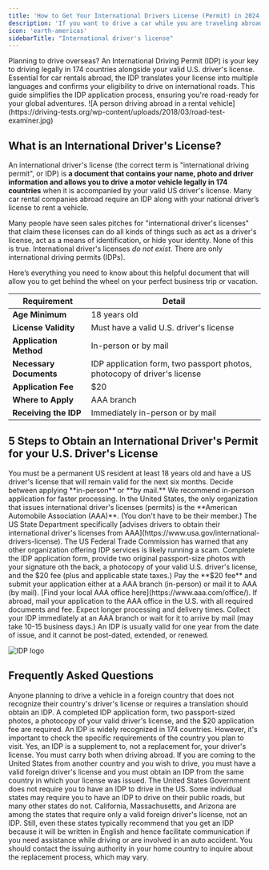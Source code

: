 ```yaml
---
title: 'How to Get Your International Drivers License (Permit) in 2024'
description: 'If you want to drive a car while you are traveling abroad, you should get an international driving permit a.k.a. international drivers license.'
icon: 'earth-americas'
sidebarTitle: "International driver's license"
---
```

<Snippet file="andrei.mdx" />
Planning to drive overseas? An International Driving Permit (IDP) is your key to driving legally in 174 countries alongside your valid U.S. driver's license. Essential for car rentals abroad, the IDP translates your license into multiple languages and confirms your eligibility to drive on international roads. This guide simplifies the IDP application process, ensuring you're road-ready for your global adventures.
![A person driving abroad in a rental vehicle](https://driving-tests.org/wp-content/uploads/2018/03/road-test-examiner.jpg)

## What is an International Driver's License?
An international driver's license (the correct term is "international driving permit", or IDP) is **a document that contains your name, photo and driver information and allows you to drive a motor vehicle legally in 174 countries** when it is accompanied by your valid US driver's license. Many car rental companies abroad require an IDP along with your national driver’s license to rent a vehicle.

<Warning>Many people have seen sales pitches for "international driver's licenses" that claim these licenses can do all kinds of things such as act as a driver's license, act as a means of identification, or hide your identity. None of this is true. International driver's licenses <em>do not exist</em>. There are only international driving permits (IDPs).</Warning>

Here’s everything you need to know about this helpful document that will allow you to get behind the wheel on your perfect business trip or vacation.


| Requirement               | Detail                                      |
|---------------------------|---------------------------------------------|
| **Age Minimum**           | 18 years old                                |
| **License Validity**      | Must have a valid U.S. driver's license     |
| **Application Method**    | In-person or by mail                        |
| **Necessary Documents**   | IDP application form, two passport photos, photocopy of driver's license |
| **Application Fee**       | $20                                         |
| **Where to Apply**        | AAA branch                                  |
| **Receiving the IDP**     | Immediately in-person or by mail            |

## 5 Steps to Obtain an International Driver's Permit for your U.S. Driver's License

<Steps>
  <Step title="Determine Eligibility">
    You must be a permanent US resident at least 18 years old and have a US driver's license that will remain valid for the next six months.
  </Step>
  <Step title="Choose Application Method">
   Decide between applying **in-person** or **by mail.** We recommend in-person application for faster processing. 
   <Info>In the United States, the only organization that issues international driver's licenses (permits) is the **American Automobile Association (AAA)**. (You don't have to be their member.) The US State Department specifically [advises drivers to obtain their international driver's licenses from AAA](https://www.usa.gov/international-drivers-license). The US Federal Trade Commission has warned that any other organization offering IDP services is likely running a scam.</Info>
  </Step>
  <Step title="Gather Required Documents">
    Complete the IDP application form, provide two original passport-size photos with your signature oth the back, a photocopy of your valid U.S. driver's license, and the $20 fee (plus and applicable state taxes.) 
  </Step>
  <Step title="Submit Application and Fee">
    Pay the **$20 fee** and submit your application either at a AAA branch (in-person) or mail it to AAA (by mail). [Find your local AAA office here](https://www.aaa.com/office/). If abroad, mail your application to the AAA office in the U.S. with all required documents and fee. Expect longer processing and delivery times.
  </Step>
  <Step title="Receive Your IDP">
    Collect your IDP immediately at an AAA branch or wait for it to arrive by mail (may take 10-15 business days.) An IDP is usually valid for one year from the date of issue, and it cannot be post-dated, extended, or renewed.
  </Step>
</Steps>

![IDP logo](https://www.aaa.com/vacation/images/IDP_Logo.svg)

## Frequently Asked Questions

<AccordionGroup>
<Accordion title="Who needs an IDP?">
Anyone planning to drive a vehicle in a foreign country that does not recognize their country's driver's license or requires a translation should obtain an IDP.
</Accordion>
<Accordion title="What documents do I need to apply for an IDP?">
A completed IDP application form, two passport-sized photos, a photocopy of your valid driver's license, and the $20 application fee are required.
</Accordion>
<Accordion title="Can I use my IDP to drive in any country?">
An IDP is widely recognized in 174 countries. However, it's important to check the specific requirements of the country you plan to visit.
</Accordion>
<Accordion title="Do I still need to carry my national driver's license?">
Yes, an IDP is a supplement to, not a replacement for, your driver's license. You must carry both when driving abroad.
</Accordion>
<Accordion title="I am a foreign driver traveling to the US. Can I obtain an IDP in the US?">
If you are coming to the United States from another country and you wish to drive, you must have a valid foreign driver's license and you must obtain an IDP from the same country in which your license was issued. The United States Government does not require you to have an IDP to drive in the US. Some individual states may require you to have an IDP to drive on their public roads, but many other states do not. California, Massachusetts, and Arizona are among the states that require only a valid foreign driver's license, not an IDP. Still, even these states typically recommend that you get an IDP because it will be written in English and hence facilitate communication if you need assistance while driving or are involved in an auto accident.
</Accordion>
<Accordion title="What should I do if my IDP is lost or stolen while I'm abroad?">
You should contact the issuing authority in your home country to inquire about the replacement process, which may vary.
</Accordion>
</AccordionGroup>